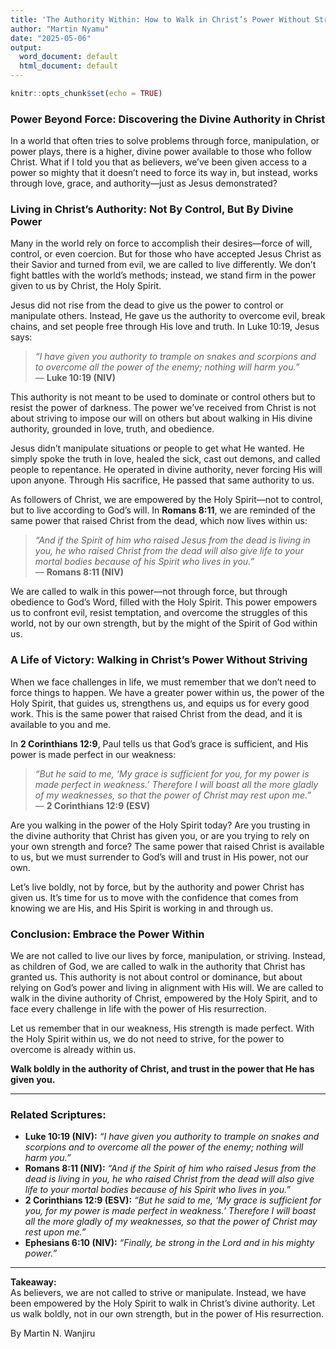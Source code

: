 ```yaml
---
title: 'The Authority Within: How to Walk in Christ’s Power Without Striving'
author: "Martin Nyamu"
date: "2025-05-06"
output:
  word_document: default
  html_document: default
---
```


```r
knitr::opts_chunk$set(echo = TRUE)
```

### **Power Beyond Force: Discovering the Divine Authority in Christ**
In a world that often tries to solve problems through force, manipulation, or power plays, there is a higher, divine power available to those who follow Christ. What if I told you that as believers, we’ve been given access to a power so mighty that it doesn't need to force its way in, but instead, works through love, grace, and authority—just as Jesus demonstrated?

### **Living in Christ’s Authority: Not By Control, But By Divine Power**
Many in the world rely on force to accomplish their desires—force of will, control, or even coercion. But for those who have accepted Jesus Christ as their Savior and turned from evil, we are called to live differently. We don’t fight battles with the world’s methods; instead, we stand firm in the power given to us by Christ, the Holy Spirit.

Jesus did not rise from the dead to give us the power to control or manipulate others. Instead, He gave us the authority to overcome evil, break chains, and set people free through His love and truth. In Luke 10:19, Jesus says:

> _“I have given you authority to trample on snakes and scorpions and to overcome all the power of the enemy; nothing will harm you.”_  
> — **Luke 10:19 (NIV)**

This authority is not meant to be used to dominate or control others but to resist the power of darkness. The power we’ve received from Christ is not about striving to impose our will on others but about walking in His divine authority, grounded in love, truth, and obedience. 

Jesus didn't manipulate situations or people to get what He wanted. He simply spoke the truth in love, healed the sick, cast out demons, and called people to repentance. He operated in divine authority, never forcing His will upon anyone. Through His sacrifice, He passed that same authority to us. 

As followers of Christ, we are empowered by the Holy Spirit—not to control, but to live according to God’s will. In **Romans 8:11**, we are reminded of the same power that raised Christ from the dead, which now lives within us:

> _“And if the Spirit of him who raised Jesus from the dead is living in you, he who raised Christ from the dead will also give life to your mortal bodies because of his Spirit who lives in you.”_  
> — **Romans 8:11 (NIV)**

We are called to walk in this power—not through force, but through obedience to God’s Word, filled with the Holy Spirit. This power empowers us to confront evil, resist temptation, and overcome the struggles of this world, not by our own strength, but by the might of the Spirit of God within us. 

### **A Life of Victory: Walking in Christ’s Power Without Striving**
When we face challenges in life, we must remember that we don’t need to force things to happen. We have a greater power within us, the power of the Holy Spirit, that guides us, strengthens us, and equips us for every good work. This is the same power that raised Christ from the dead, and it is available to you and me.

In **2 Corinthians 12:9**, Paul tells us that God's grace is sufficient, and His power is made perfect in our weakness:

> _“But he said to me, ‘My grace is sufficient for you, for my power is made perfect in weakness.’ Therefore I will boast all the more gladly of my weaknesses, so that the power of Christ may rest upon me.”_  
> — **2 Corinthians 12:9 (ESV)**

Are you walking in the power of the Holy Spirit today? Are you trusting in the divine authority that Christ has given you, or are you trying to rely on your own strength and force? The same power that raised Christ is available to us, but we must surrender to God’s will and trust in His power, not our own.

Let’s live boldly, not by force, but by the authority and power Christ has given us. It’s time for us to move with the confidence that comes from knowing we are His, and His Spirit is working in and through us.

### **Conclusion: Embrace the Power Within**
We are not called to live our lives by force, manipulation, or striving. Instead, as children of God, we are called to walk in the authority that Christ has granted us. This authority is not about control or dominance, but about relying on God’s power and living in alignment with His will. We are called to walk in the divine authority of Christ, empowered by the Holy Spirit, and to face every challenge in life with the power of His resurrection.

Let us remember that in our weakness, His strength is made perfect. With the Holy Spirit within us, we do not need to strive, for the power to overcome is already within us.

**Walk boldly in the authority of Christ, and trust in the power that He has given you.**

---

### **Related Scriptures:**

- **Luke 10:19 (NIV):** _“I have given you authority to trample on snakes and scorpions and to overcome all the power of the enemy; nothing will harm you.”_
- **Romans 8:11 (NIV):** _“And if the Spirit of him who raised Jesus from the dead is living in you, he who raised Christ from the dead will also give life to your mortal bodies because of his Spirit who lives in you.”_
- **2 Corinthians 12:9 (ESV):** _“But he said to me, ‘My grace is sufficient for you, for my power is made perfect in weakness.’ Therefore I will boast all the more gladly of my weaknesses, so that the power of Christ may rest upon me.”_
- **Ephesians 6:10 (NIV):** _“Finally, be strong in the Lord and in his mighty power.”_

---

**Takeaway:**  
As believers, we are not called to strive or manipulate. Instead, we have been empowered by the Holy Spirit to walk in Christ’s divine authority. Let us walk boldly, not in our own strength, but in the power of His resurrection.

By Martin N. Wanjiru
